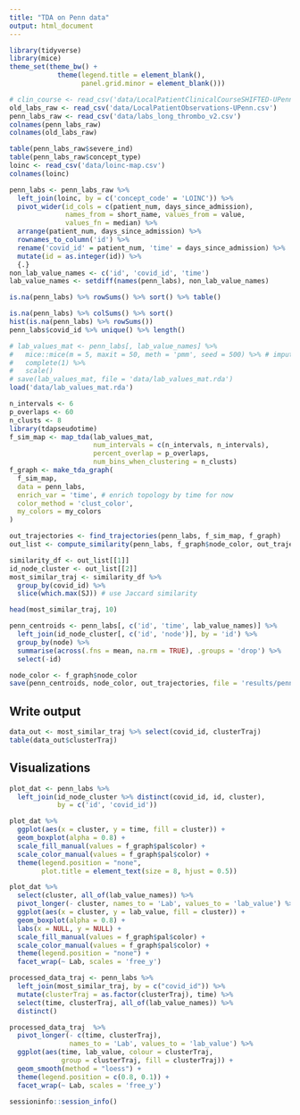 ```yaml
---
title: "TDA on Penn data"
output: html_document
---
```


```r
library(tidyverse)
library(mice)
theme_set(theme_bw() + 
            theme(legend.title = element_blank(),
                  panel.grid.minor = element_blank()))
```

```r
# clin_course <- read_csv('data/LocalPatientClinicalCourseSHIFTED-UPenn.csv')
old_labs_raw <- read_csv('data/LocalPatientObservations-UPenn.csv')
penn_labs_raw <- read_csv('data/labs_long_thrombo_v2.csv')
colnames(penn_labs_raw)
colnames(old_labs_raw)

table(penn_labs_raw$severe_ind)
table(penn_labs_raw$concept_type)
loinc <- read_csv('data/loinc-map.csv')
colnames(loinc)
```


```r
penn_labs <- penn_labs_raw %>% 
  left_join(loinc, by = c('concept_code' = 'LOINC')) %>% 
  pivot_wider(id_cols = c(patient_num, days_since_admission), 
              names_from = short_name, values_from = value,
              values_fn = median) %>%
  arrange(patient_num, days_since_admission) %>% 
  rownames_to_column('id') %>%
  rename('covid_id' = patient_num, 'time' = days_since_admission) %>% 
  mutate(id = as.integer(id)) %>% 
  {.}
non_lab_value_names <- c('id', 'covid_id', 'time')
lab_value_names <- setdiff(names(penn_labs), non_lab_value_names)
```

```r
is.na(penn_labs) %>% rowSums() %>% sort() %>% table()
```

```r
is.na(penn_labs) %>% colSums() %>% sort()
hist(is.na(penn_labs) %>% rowSums())
penn_labs$covid_id %>% unique() %>% length()
```

```r
# lab_values_mat <- penn_labs[, lab_value_names] %>%
#   mice::mice(m = 5, maxit = 50, meth = 'pmm', seed = 500) %>% # imputation
#   complete(1) %>%
#   scale()
# save(lab_values_mat, file = 'data/lab_values_mat.rda')
load('data/lab_values_mat.rda')
```


```r
n_intervals <- 6
p_overlaps <- 60
n_clusts <- 8
library(tdapseudotime)
f_sim_map <- map_tda(lab_values_mat,
                     num_intervals = c(n_intervals, n_intervals),
                     percent_overlap = p_overlaps,
                     num_bins_when_clustering = n_clusts)
f_graph <- make_tda_graph(
  f_sim_map, 
  data = penn_labs, 
  enrich_var = 'time', # enrich topology by time for now
  color_method = 'clust_color',
  my_colors = my_colors
)
```

```r
out_trajectories <- find_trajectories(penn_labs, f_sim_map, f_graph)
out_list <- compute_similarity(penn_labs, f_graph$node_color, out_trajectories, f_sim_map)
```

```r
similarity_df <- out_list[[1]]
id_node_cluster <- out_list[[2]]
most_similar_traj <- similarity_df %>%
  group_by(covid_id) %>%
  slice(which.max(SJ)) # use Jaccard similarity

head(most_similar_traj, 10)

penn_centroids <- penn_labs[, c('id', 'time', lab_value_names)] %>% 
  left_join(id_node_cluster[, c('id', 'node')], by = 'id') %>% 
  group_by(node) %>% 
  summarise(across(.fns = mean, na.rm = TRUE), .groups = 'drop') %>% 
  select(-id)

node_color <- f_graph$node_color
save(penn_centroids, node_color, out_trajectories, file = 'results/penn-centroids.rda')
```

## Write output
```r
data_out <- most_similar_traj %>% select(covid_id, clusterTraj)
table(data_out$clusterTraj)
```

## Visualizations

```r
plot_dat <- penn_labs %>% 
  left_join(id_node_cluster %>% distinct(covid_id, id, cluster), 
            by = c('id', 'covid_id'))

plot_dat %>% 
  ggplot(aes(x = cluster, y = time, fill = cluster)) +
  geom_boxplot(alpha = 0.8) + 
  scale_fill_manual(values = f_graph$pal$color) + 
  scale_color_manual(values = f_graph$pal$color) +
  theme(legend.position = "none",
        plot.title = element_text(size = 8, hjust = 0.5))

```

```r
plot_dat %>% 
  select(cluster, all_of(lab_value_names)) %>% 
  pivot_longer(- cluster, names_to = 'Lab', values_to = 'lab_value') %>% 
  ggplot(aes(x = cluster, y = lab_value, fill = cluster)) +
  geom_boxplot(alpha = 0.8) + 
  labs(x = NULL, y = NULL) +
  scale_fill_manual(values = f_graph$pal$color) + 
  scale_color_manual(values = f_graph$pal$color) +
  theme(legend.position = "none") +
  facet_wrap(~ Lab, scales = 'free_y')

processed_data_traj <- penn_labs %>% 
  left_join(most_similar_traj, by = c("covid_id")) %>% 
  mutate(clusterTraj = as.factor(clusterTraj), time) %>%
  select(time, clusterTraj, all_of(lab_value_names)) %>% 
  distinct()

processed_data_traj  %>% 
  pivot_longer(- c(time, clusterTraj), 
               names_to = 'Lab', values_to = 'lab_value') %>% 
  ggplot(aes(time, lab_value, colour = clusterTraj, 
             group = clusterTraj, fill = clusterTraj)) +
  geom_smooth(method = "loess") +
  theme(legend.position = c(0.8, 0.1)) +
  facet_wrap(~ Lab, scales = 'free_y')
```

```r
sessioninfo::session_info()
```

